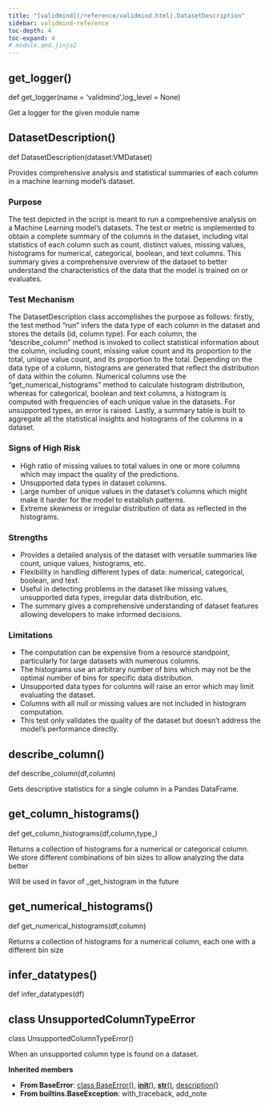 ```yaml
---
title: "[validmind](/reference/validmind.html).DatasetDescription"
sidebar: validmind-reference
toc-depth: 4
toc-expand: 4
# module.qmd.jinja2
---
```


## get_logger<span class='muted'>()</span>

<!-- signatures.jinja2 -->

::: {.signature}

<span class="kw">def</span> <span class="name">get_logger</span>(<span class="params"><span class="n">name</span><span class="o"> = </span><span class="kc">'validmind'</span><span class="muted">,</span></span><span class="params"><span class="n">log_level</span><span class="o"> = </span><span class="kc">None</span></span>)

:::

<!-- docstring.jinja2 -->

Get a logger for the given module name

<!-- function.qmd.jinja2 -->

## DatasetDescription[()]{.muted}

<!-- signatures.jinja2 -->

::: {.signature}

<span class="kw">def</span> <span class="name">DatasetDescription</span>(<span class="param"><span class="n">dataset</span><span class="p">:</span><span class="n">VMDataset</span></span>)

:::

<!-- docstring.jinja2 -->

Provides comprehensive analysis and statistical summaries of each column in a machine learning model's dataset.

### Purpose

The test depicted in the script is meant to run a comprehensive analysis on a Machine Learning model's datasets. The test or metric is implemented to obtain a complete summary of the columns in the dataset, including vital statistics of each column such as count, distinct values, missing values, histograms for numerical, categorical, boolean, and text columns. This summary gives a comprehensive overview of the dataset to better understand the characteristics of the data that the model is trained on or evaluates.

### Test Mechanism

The DatasetDescription class accomplishes the purpose as follows: firstly, the test method "run" infers the data type of each column in the dataset and stores the details (id, column type). For each column, the "describe_column" method is invoked to collect statistical information about the column, including count, missing value count and its proportion to the total, unique value count, and its proportion to the total. Depending on the data type of a column, histograms are generated that reflect the distribution of data within the column. Numerical columns use the "get_numerical_histograms" method to calculate histogram distribution, whereas for categorical, boolean and text columns, a histogram is computed with frequencies of each unique value in the datasets. For unsupported types, an error is raised. Lastly, a summary table is built to aggregate all the statistical insights and histograms of the columns in a dataset.

### Signs of High Risk

- High ratio of missing values to total values in one or more columns which may impact the quality of the predictions.
- Unsupported data types in dataset columns.
- Large number of unique values in the dataset's columns which might make it harder for the model to establish patterns.
- Extreme skewness or irregular distribution of data as reflected in the histograms.

### Strengths

- Provides a detailed analysis of the dataset with versatile summaries like count, unique values, histograms, etc.
- Flexibility in handling different types of data: numerical, categorical, boolean, and text.
- Useful in detecting problems in the dataset like missing values, unsupported data types, irregular data distribution, etc.
- The summary gives a comprehensive understanding of dataset features allowing developers to make informed decisions.

### Limitations

- The computation can be expensive from a resource standpoint, particularly for large datasets with numerous columns.
- The histograms use an arbitrary number of bins which may not be the optimal number of bins for specific data distribution.
- Unsupported data types for columns will raise an error which may limit evaluating the dataset.
- Columns with all null or missing values are not included in histogram computation.
- This test only validates the quality of the dataset but doesn't address the model's performance directly.

<!-- function.qmd.jinja2 -->

## describe_column[()]{.muted}

<!-- signatures.jinja2 -->

::: {.signature}

<span class="kw">def</span> <span class="name">describe_column</span>(<span class="params"><span class="n">df</span><span class="muted">,</span></span><span class="params"><span class="n">column</span></span>)

:::

<!-- docstring.jinja2 -->

Gets descriptive statistics for a single column in a Pandas DataFrame.

<!-- function.qmd.jinja2 -->

## get_column_histograms[()]{.muted}

<!-- signatures.jinja2 -->

::: {.signature}

<span class="kw">def</span> <span class="name">get_column_histograms</span>(<span class="params"><span class="n">df</span><span class="muted">,</span></span><span class="params"><span class="n">column</span><span class="muted">,</span></span><span class="params"><span class="n">type\_</span></span>)

:::

<!-- docstring.jinja2 -->

Returns a collection of histograms for a numerical or categorical column. We store different combinations of bin sizes to allow analyzing the data better

Will be used in favor of \_get_histogram in the future

<!-- function.qmd.jinja2 -->

## get_numerical_histograms[()]{.muted}

<!-- signatures.jinja2 -->

::: {.signature}

<span class="kw">def</span> <span class="name">get_numerical_histograms</span>(<span class="params"><span class="n">df</span><span class="muted">,</span></span><span class="params"><span class="n">column</span></span>)

:::

<!-- docstring.jinja2 -->

Returns a collection of histograms for a numerical column, each one with a different bin size

<!-- function.qmd.jinja2 -->

## infer_datatypes[()]{.muted}

<!-- signatures.jinja2 -->

::: {.signature}

<span class="kw">def</span> <span class="name">infer_datatypes</span>(<span class="param"><span class="n">df</span></span>)

:::

<!-- class.qmd.jinja2 -->

## [class]{.muted} UnsupportedColumnTypeError

<!-- signatures.jinja2 -->

::: {.signature}

<span class="kw">class</span> <span class="name">UnsupportedColumnTypeError</span>()

:::

<!-- docstring.jinja2 -->

When an unsupported column type is found on a dataset.

**Inherited members**

- **From BaseError**: [class BaseError[()]{.muted}](#class-baseerror), [__init__[()]{.muted}](#__init__), [__str__[()]{.muted}](#__str__), [description[()]{.muted}](#description)
- **From builtins.BaseException**: with_traceback, add_note
